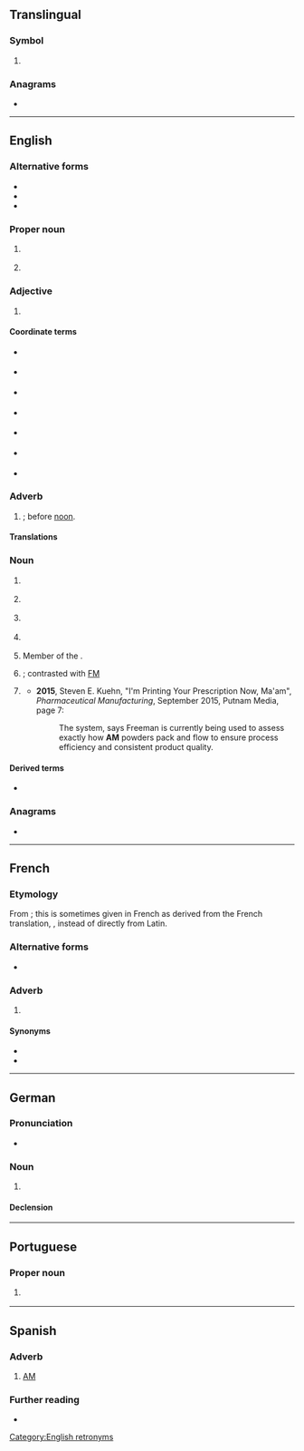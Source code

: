 {{also|Appendix:Variations of "am"}}
==Translingual==

===Symbol===
{{mul-symbol}}

# {{ISO 3166|1|2|Armenia}}

===Anagrams===
* {{l|mul|MA}}

----

==English==
{{wikipedia}}

===Alternative forms===
* {{l|en|A.M.}}
* {{l|en|A. M.}}
* {{l|en|A M}}

===Proper noun===
{{en-proper noun}}

# {{abbreviation of|en|Amazonas|nodot=1}} {{gloss|state of Brazil}}
# {{lb|en|music}} {{initialism of|en|{{w|Arctic Monkeys}}}}

===Adjective===
{{en-adj|-}}

# {{lb|en|timekeeping}} {{initialism of|en|Anno Mundi}} {{gloss|Latin for ''in the year of the world''}}

====Coordinate terms====
{{sense|Anno Mundi}}
* {{l|en|AD}} {{gloss|Anno Domini}}
* {{l|en|BC}} {{gloss|Before Christ}}
* {{l|en|CE}} {{gloss|Christian/Common Era}}
* {{l|en|BCE}} {{gloss|Before Christian/Common Era}}
* {{l|en|AP}} {{gloss|After Present}} {{qualifier|1= "Present" = A.D. 1950}}
* {{l|en|BP}} {{gloss|Before Present}} {{qualifier|1= "Present" = A.D. 1950}}
* {{l|en|AH}} {{gloss|Anno Hegirae}}

===Adverb===
{{en-adv|-}}

# {{lb|en|sometimes|lower case|often|punctuated}} {{initialism of|en|ante meridiem|nodot=1}} {{q|borrowed from Latin}}; before [[noon]].

====Translations====
{{trans-see|before noon|a.m.}}

===Noun===
{{en-noun|~}}

# {{lb|en|education}} {{initialism of|en|Artium Magister}}
# {{lb|en|education}} {{initialism of|en|Master of Arts}}
# {{lb|en|politics|UK}} {{initialism of|en|Assembly Member}} {{gloss|A title similar to [[MP]], placed after the name of a Member of the Welsh National Assembly.}}
# {{lb|en|property law}} {{initialism of|en|automated mapping}} {{gloss|Used in conjunction with Facilities Managements abbreviations (AM/FM).}}
# Member of the {{w|Order of Australia}}.
# {{lb|en|communication|broadcasting}} {{initialism of|en|amplitude modulation}}; contrasted with [[FM]]
# {{lb|en|manufacturing}} {{initialism of|en|additive manufacturing}}
#* '''2015''', Steven E. Kuehn, "I'm Printing Your Prescription Now, Ma'am", ''Pharmaceutical Manufacturing'', September 2015, Putnam Media, page 7:
#*: The system, says Freeman is currently being used to assess exactly how '''AM''' powders pack and flow to ensure process efficiency and consistent product quality.

====Derived terms====
* {{l|en|AM pop}}

===Anagrams===
* {{anagrams|en|a=am|-ma-|M&A|M.A.|MA|Ma|ma}}

[[Category:English retronyms]]

----

==French==

===Etymology===
From {{der|fr|la|ante meridiem}}; this is sometimes given in French as derived from the French translation, {{m|fr|avant|gloss=before}} {{m|fr|midi|gloss=noon}}, instead of directly from Latin.

===Alternative forms===
* {{alt|fr|A.M.|A. M.}}

===Adverb===
{{fr-adv}}

# {{abbreviation of|fr|ante meridiem}}
#: {{ant|fr|PM}}

====Synonyms====
{{sense|ante meridiem}}
* {{l|fr|ante meridiem}}
* {{l|fr|avant midi}}

----

==German==

===Pronunciation===
* {{audio|de|LL-Q188 (deu)-Frank C. Müller-AM.wav|Audio}}

===Noun===
{{de-noun|n,(s).sg}}

# {{lb|de|software|development}} {{acronym of|de|w:de:Anwendungsmanagement|Anwendungsmanagement}}

====Declension====
{{de-ndecl|n,(s).sg}}

----

==Portuguese==

===Proper noun===
{{pt-proper noun}}

# {{abbreviation of|pt|Amazonas|nodot=1}} {{gloss|a Brazilian state}}

----

==Spanish==

===Adverb===
{{head|es|adverb}}

# [[#English|AM]] {{gloss|before noon}}

===Further reading===
* {{R:DRAE}}